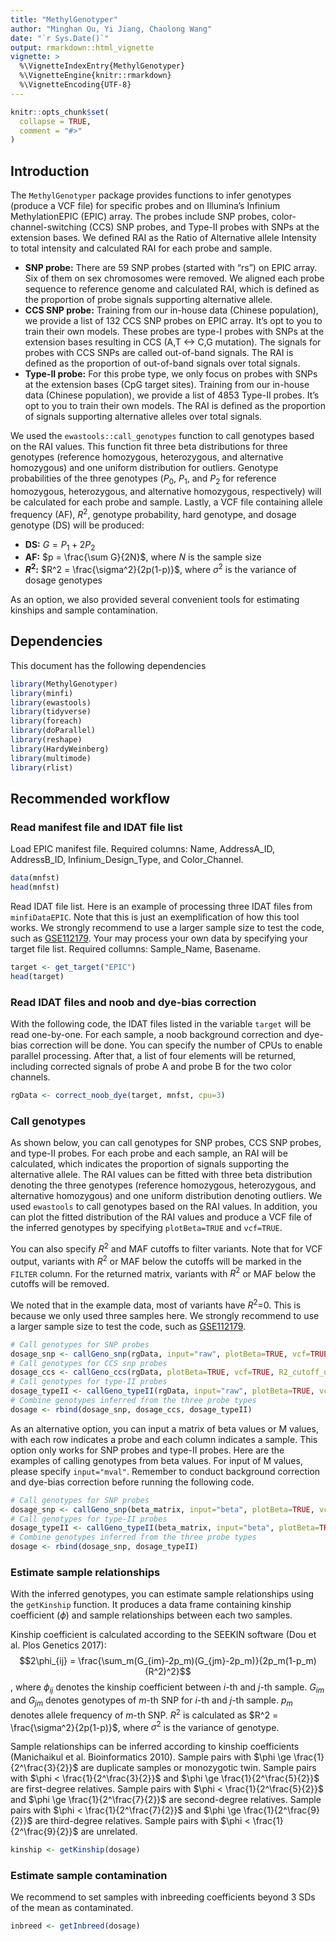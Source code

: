 ```yaml
---
title: "MethylGenotyper"
author: "Minghan Qu, Yi Jiang, Chaolong Wang"
date: "`r Sys.Date()`"
output: rmarkdown::html_vignette
vignette: >
  %\VignetteIndexEntry{MethylGenotyper}
  %\VignetteEngine{knitr::rmarkdown}
  %\VignetteEncoding{UTF-8}
---
```


```r
knitr::opts_chunk$set(
  collapse = TRUE,
  comment = "#>"
)
```

## Introduction

The `MethylGenotyper` package provides functions to infer genotypes (produce a VCF file) for specific probes and on Illumina's Infinium MethylationEPIC (EPIC) array. The probes include SNP probes, color-channel-switching (CCS) SNP probes, and Type-II probes with SNPs at the extension bases. We defined RAI as the Ratio of Alternative allele Intensity to total intensity and calculated RAI for each probe and sample. 

- __SNP probe:__ There are 59 SNP probes (started with "rs") on EPIC array. Six of them on sex chromosomes were removed. We aligned each probe sequence to reference genome and calculated RAI, which is defined as the proportion of probe signals supporting alternative allele.
- __CCS SNP probe:__ Training from our in-house data (Chinese population), we provide a list of 132 CCS SNP probes on EPIC array. It's opt to you to train their own models. These probes are type-I probes with SNPs at the extension bases resulting in CCS (A,T <-> C,G mutation). The signals for probes with CCS SNPs are called out-of-band signals. The RAI is defined as the proportion of out-of-band signals over total signals.
- __Type-II probe:__ For this probe type, we only focus on probes with SNPs at the extension bases (CpG target sites). Training from our in-house data (Chinese population), we provide a list of 4853 Type-II probes. It's opt to you to train their own models. The RAI is defined as the proportion of signals supporting alternative alleles over total signals.

We used the `ewastools::call_genotypes` function to call genotypes based on the RAI values. This function fit three beta distributions for three genotypes (reference homozygous, heterozygous, and alternative homozygous) and one uniform distribution for outliers. Genotype probabilities of the three genotypes ($P_0$, $P_1$, and $P_2$ for reference homozygous, heterozygous, and alternative homozygous, respectively) will be calculated for each probe and sample. Lastly, a VCF file containing allele frequency (AF), $R^2$, genotype probability, hard genotype, and dosage genotype (DS) will be produced:

- __DS:__ $G = P_1 + 2P_2$
- __AF:__ $p = \frac{\sum G}{2N}$, where $N$ is the sample size
- __$R^2$:__ $R^2 = \frac{\sigma^2}{2p(1-p)}$, where $\sigma^2$ is the variance of dosage genotypes

As an option, we also provided several convenient tools for estimating kinships and sample contamination.

## Dependencies

This document has the following dependencies

```r
library(MethylGenotyper)
library(minfi)
library(ewastools)
library(tidyverse)
library(foreach)
library(doParallel)
library(reshape)
library(HardyWeinberg)
library(multimode)
library(rlist)
```

## Recommended workflow

### Read manifest file and IDAT file list

Load EPIC manifest file. Required columns: Name, AddressA_ID, AddressB_ID, Infinium_Design_Type, and Color_Channel.

```r
data(mnfst)
head(mnfst)
```

Read IDAT file list. Here is an example of processing three IDAT files from `minfiDataEPIC`. Note that this is just an exemplification of how this tool works. We strongly recommend to use a larger sample size to test the code, such as [GSE112179](https://www.ncbi.nlm.nih.gov/geo/query/acc.cgi?acc=GSE112179). Your may process your own data by specifying your target file list. Required collumns: Sample_Name, Basename.

```r
target <- get_target("EPIC")
head(target)
```

### Read IDAT files and noob and dye-bias correction

With the following code, the IDAT files listed in the variable `target` will be read one-by-one. For each sample, a noob background correction and dye-bias correction will be done. You can specify the number of CPUs to enable parallel processing. After that, a list of four elements will be returned, including corrected signals of probe A and probe B for the two color channels.

```r
rgData <- correct_noob_dye(target, mnfst, cpu=3)
```

### Call genotypes

As shown below, you can call genotypes for SNP probes, CCS SNP probes, and type-II probes. For each probe and each sample, an RAI will be calculated, which indicates the proportion of signals supporting the alternative allele. The RAI values can be fitted with three beta distribution denoting the three genotypes (reference homozygous, heterozygous, and alternative homozygous) and one uniform distribution denoting outliers. We used `ewastools` to call genotypes based on the RAI values. In addition, you can plot the fitted distribution of the RAI values and produce a VCF file of the inferred genotypes by specifying `plotBeta=TRUE` and `vcf=TRUE`.

You can also specify $R^2$ and MAF cutoffs to filter variants. Note that for VCF output, variants with $R^2$ or MAF below the cutoffs will be marked in the `FILTER` column. For the returned matrix, variants with $R^2$ or MAF below the cutoffs will be removed.

We noted that in the example data, most of variants have $R^2$=0. This is because we only used three samples here. We strongly recommend to use a larger sample size to test the code, such as [GSE112179](https://www.ncbi.nlm.nih.gov/geo/query/acc.cgi?acc=GSE112179).

```r
# Call genotypes for SNP probes
dosage_snp <- callGeno_snp(rgData, input="raw", plotBeta=TRUE, vcf=TRUE, R2_cutoff_up=1.1, R2_cutoff_down=0.7, MAF_cutoff=0.01)
# Call genotypes for CCS snp probes
dosage_ccs <- callGeno_ccs(rgData, plotBeta=TRUE, vcf=TRUE, R2_cutoff_up=1.1, R2_cutoff_down=0.7, MAF_cutoff=0.01)
# Call genotypes for type-II probes
dosage_typeII <- callGeno_typeII(rgData, input="raw", plotBeta=TRUE, vcf=TRUE, R2_cutoff_up=1.1, R2_cutoff_down=0.7, MAF_cutoff=0.01)
# Combine genotypes inferred from the three probe types
dosage <- rbind(dosage_snp, dosage_ccs, dosage_typeII)
```

As an alternative option, you can input a matrix of beta values or M values, with each row indicates a probe and each column indicates a sample. This option only works for SNP probes and type-II probes. Here are the examples of calling genotypes from beta values. For input of M values, please specify `input="mval"`. Remember to conduct background correction and dye-bias correction before running the following code.

```r
# Call genotypes for SNP probes
dosage_snp <- callGeno_snp(beta_matrix, input="beta", plotBeta=TRUE, vcf=TRUE, R2_cutoff_up=1.1, R2_cutoff_down=0.7, MAF_cutoff=0.01)
# Call genotypes for type-II probes
dosage_typeII <- callGeno_typeII(beta_matrix, input="beta", plotBeta=TRUE, vcf=TRUE, R2_cutoff_up=1.1, R2_cutoff_down=0.7, MAF_cutoff=0.01)
# Combine genotypes inferred from the three probe types
dosage <- rbind(dosage_snp, dosage_typeII)
```

### Estimate sample relationships

With the inferred genotypes, you can estimate sample relationships using the `getKinship` function. It produces a data frame containing kinship coefficient ($\phi$) and sample relationships between each two samples.

Kinship coefficient is calculated according to the SEEKIN software (Dou et al. Plos Genetics 2017):
$$2\phi_{ij} = \frac{\sum_m(G_{im}-2p_m)(G_{jm}-2p_m)}{2p_m(1-p_m)(R^2)^2}$$,
where $\phi_{ij}$ denotes the kinship coefficient between $i$-th and $j$-th sample. $G_{im}$ and $G_{jm}$ denotes genotypes of $m$-th SNP for $i$-th and $j$-th sample. $p_m$ denotes allele frequency of $m$-th SNP. $R^2$ is calculated as $R^2 = \frac{\sigma^2}{2p(1-p)}$, where $\sigma^2$ is the variance of genotype.

Sample relationships can be inferred according to kinship coefficients (Manichaikul et al. Bioinformatics 2010). Sample pairs with $\phi \ge \frac{1}{2^\frac{3}{2}}$ are duplicate samples or monozygotic twin. Sample pairs with $\phi < \frac{1}{2^\frac{3}{2}}$ and $\phi \ge \frac{1}{2^\frac{5}{2}}$ are first-degree relatives. Sample pairs with $\phi < \frac{1}{2^\frac{5}{2}}$ and $\phi \ge \frac{1}{2^\frac{7}{2}}$ are second-degree relatives. Sample pairs with $\phi < \frac{1}{2^\frac{7}{2}}$ and $\phi \ge \frac{1}{2^\frac{9}{2}}$ are third-degree relatives. Sample pairs with $\phi < \frac{1}{2^\frac{9}{2}}$ are unrelated. 

```r
kinship <- getKinship(dosage)
```

### Estimate sample contamination

We recommend to set samples with inbreeding coefficients beyond 3 SDs of the mean as contaminated.

```r
inbreed <- getInbreed(dosage)
```

